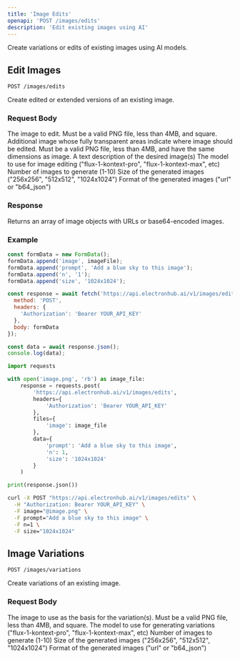 ```yaml
---
title: 'Image Edits'
openapi: 'POST /images/edits'
description: 'Edit existing images using AI'
---
```


Create variations or edits of existing images using AI models.

## Edit Images

`POST /images/edits`

Create edited or extended versions of an existing image.

### Request Body

<ParamField body="image" type="file" required>
  The image to edit. Must be a valid PNG file, less than 4MB, and square.
</ParamField>

<ParamField body="mask" type="file">
  Additional image whose fully transparent areas indicate where image should be edited. Must be a valid PNG file, less than 4MB, and have the same dimensions as image.
</ParamField>

<ParamField body="prompt" type="string" required>
  A text description of the desired image(s)
</ParamField>

<ParamField body="model" type="string">
  The model to use for image editing ("flux-1-kontext-pro", "flux-1-kontext-max", etc)
</ParamField>

<ParamField body="n" type="integer">
  Number of images to generate (1-10)
</ParamField>

<ParamField body="size" type="string">
  Size of the generated images ("256x256", "512x512", "1024x1024")
</ParamField>

<ParamField body="response_format" type="string">
  Format of the generated images ("url" or "b64_json")
</ParamField>

### Response

Returns an array of image objects with URLs or base64-encoded images.

### Example

<CodeGroup>

```javascript Node.js
const formData = new FormData();
formData.append('image', imageFile);
formData.append('prompt', 'Add a blue sky to this image');
formData.append('n', '1');
formData.append('size', '1024x1024');

const response = await fetch('https://api.electronhub.ai/v1/images/edits', {
  method: 'POST',
  headers: {
    'Authorization': 'Bearer YOUR_API_KEY'
  },
  body: formData
});

const data = await response.json();
console.log(data);
```

```python Python
import requests

with open('image.png', 'rb') as image_file:
    response = requests.post(
        'https://api.electronhub.ai/v1/images/edits',
        headers={
            'Authorization': 'Bearer YOUR_API_KEY'
        },
        files={
            'image': image_file
        },
        data={
            'prompt': 'Add a blue sky to this image',
            'n': 1,
            'size': '1024x1024'
        }
    )

print(response.json())
```

```bash cURL
curl -X POST "https://api.electronhub.ai/v1/images/edits" \
  -H "Authorization: Bearer YOUR_API_KEY" \
  -F image="@image.png" \
  -F prompt="Add a blue sky to this image" \
  -F n=1 \
  -F size="1024x1024"
```

</CodeGroup>

## Image Variations

`POST /images/variations`

Create variations of an existing image.

### Request Body

<ParamField body="image" type="file" required>
  The image to use as the basis for the variation(s). Must be a valid PNG file, less than 4MB, and square.
</ParamField>

<ParamField body="model" type="string">
  The model to use for generating variations ("flux-1-kontext-pro", "flux-1-kontext-max", etc)
</ParamField>

<ParamField body="n" type="integer">
  Number of images to generate (1-10)
</ParamField>

<ParamField body="size" type="string">
  Size of the generated images ("256x256", "512x512", "1024x1024")
</ParamField>

<ParamField body="response_format" type="string">
  Format of the generated images ("url" or "b64_json")
</ParamField> 

